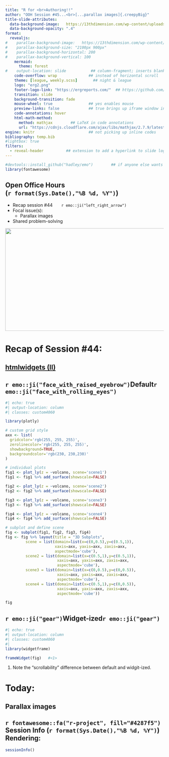 ```yaml
---
title: "R for <br>Authoring!!" 
author: "OOH Session #45...<br>[...parallax images]{.creepyBig}" 
title-slide-attributes: 
  data-background-image:   https://13thdimension.com/wp-content/uploads/2022/02/Screen-Shot-2022-02-04-at-1.13.38-PM-copy.jpg
  data-background-opacity: ".4"
format:
  revealjs:
#    parallax-background-image:   https://13thdimension.com/wp-content/uploads/2022/02/Screen-Shot-2022-02-04-at-1.13.38-PM-copy.jpg
#    parallax-background-size: "2100px 900px"
#    parallax-background-horizontal: 200
#    parallax-background-vertical: 100
    mermaid:
      theme: forest
#    output-location: slide           ## column-fragment; inserts blank 2nd slide
    code-overflow: wrap              ## instead of horizontal scroll
    theme: [league, weekly.scss]       ## night & league
    logo: "erg2.png"
    footer-logo-link: "https://ergreports.com/"  ## https://github.com/shafayetShafee/reveal-header#readme
    transition: slide
    background-transition: fade
    mouse-wheel: true                ## yes enables mouse
    preview-links: false             ## true brings up iframe window instead of "site"
    code-annotations: hover 
    html-math-method: 
      method: mathjax        ## LaTeX in code annotations
      url: "https://cdnjs.cloudflare.com/ajax/libs/mathjax/2.7.9/latest.js?config=TeX-MML-AM_CHTML"
engine: knitr                        ## not picking up inline codes
bibliography: temp.bib
#lightbox: true
filters: 
  - reveal-header          ## extension to add a hyperlink to slide logo
---
```


```r
#devtools::install_github("hadley/emo")        ## if anyone else wants to render
library(fontawesome)
```

## Open Office Hours <br>(`r format(Sys.Date(),"%B %d, %Y")`)

::: {layout="[80,20]"}
::: first-column
-   Recap session #44&nbsp;&nbsp;&nbsp;&nbsp;&nbsp;&nbsp;&nbsp;`r emo::ji("left_right_arrow")`
-   Focal issue(s):
    - [Parallax images]{.creepy}
-   Shared problem-solving
:::

::: second-column
:::

:::

![](img/title44.JPG){.absolute top="170" right="-120" width="600" height="325"}

# Recap of Session #44: 

## [[htmlwidgets (II)]{.widgets}](https://gallery.htmlwidgets.org/) 

:::: {.panel-tabset}

## `r emo::ji("face_with_raised_eyebrow")`Default`r emo::ji("face_with_rolling_eyes")`

```r
#| echo: true
#| output-location: column
#| classes: custom4060

library(plotly)

# custom grid style
axx <- list(
  gridcolor='rgb(255, 255, 255)',
  zerolinecolor='rgb(255, 255, 255)',
  showbackground=TRUE,
  backgroundcolor='rgb(230, 230,230)'
)

# individual plots
fig1 <- plot_ly(z = ~volcano, scene='scene1') 
fig1 <- fig1 %>% add_surface(showscale=FALSE)

fig2 <- plot_ly(z = ~volcano, scene='scene2') 
fig2 <- fig2 %>% add_surface(showscale=FALSE)

fig3 <- plot_ly(z = ~volcano, scene='scene3') 
fig3 <- fig3 %>% add_surface(showscale=FALSE)

fig4 <- plot_ly(z = ~volcano, scene='scene4') 
fig4 <- fig4 %>% add_surface(showscale=FALSE)

# subplot and define scene
fig <- subplot(fig1, fig2, fig3, fig4) 
fig <- fig %>% layout(title = "3D Subplots",
         scene = list(domain=list(x=c(0,0.5),y=c(0.5,1)),
                      xaxis=axx, yaxis=axx, zaxis=axx,
                      aspectmode='cube'),
         scene2 = list(domain=list(x=c(0.5,1),y=c(0.5,1)),
                       xaxis=axx, yaxis=axx, zaxis=axx,
                       aspectmode='cube'),
         scene3 = list(domain=list(x=c(0,0.5),y=c(0,0.5)),
                       xaxis=axx, yaxis=axx, zaxis=axx,
                       aspectmode='cube'),
         scene4 = list(domain=list(x=c(0.5,1),y=c(0,0.5)),
                       xaxis=axx, yaxis=axx, zaxis=axx,
                       aspectmode='cube'))

fig

```

## `r emo::ji("gear")`Widget-ized`r emo::ji("gear")`

```r
#| echo: true
#| output-location: column
#| classes: custom4060
#| 
library(widgetframe)

frameWidget(fig)   #<1>

```
1. Note the "scrollability" difference between default and widgit-ized.

::::

# Today: 

## [Parallax images]{.creepyBig}{.center background-image="https://13thdimension.com/wp-content/uploads/2022/02/Screen-Shot-2022-02-04-at-1.13.38-PM-copy.jpg"} 

## `r fontawesome::fa("r-project", fill="#4287f5")` Session Info (`r format(Sys.Date(),"%B %d, %Y")`) Rendering:

```r
sessionInfo()
```


